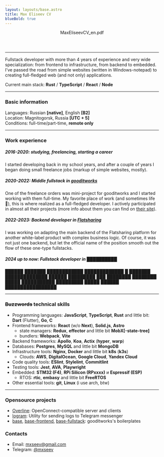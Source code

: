```yaml
---
layout: layouts/base.astro
title: Max Eliseev CV
blueBold: true
---
```





<Header
  horizontalCenterOnMobile
  persona={{
    avatar: irlAvatar,
    fullname: "Max Eliseev",
    subtitle: "Fullstack developer with 4+ years of experience",
  }}
>
  <IconLink
    icon={faDownload}
    title="Download"
    href="/MaxEliseevCV_en.pdf"
    download="MaxEliseevCV_en.pdf"
    hideContentOnMobile
    mini
  >
    MaxEliseevCV_en.pdf
  </IconLink>
</Header>

---

Fullstack developer with more than 4 years of experience and very wide specialization: from frontend to infrastructure, from backend to embedded. I've passed the road from simple websites (written in Windows-notepad) to creating full-fledged web (and not only) applications.

Current main stack: **Rust** / **TypeScript** / **React** / **Node**

---

### Basic information

Languages: Russian **[native]**, English **[B2]**  
Location: Magnitogorsk, Russia **[UTC + 5]**  
Conditions: full-time/part-time, **remote only**

---

### Work experience

##### **2016-2020**: studying, freelancing, starting a career

I started developing back in my school years, and after a couple of years I began doing small freelance jobs (markup of simple websites, mostly).

##### **2020-2022**: Middle fullstack in [gooditworks](https://goodit.works)

One of the freelance orders was mini-project for gooditworks and I started working with them full-time. My favorite place of work (and sometimes life 🙂), this is where realized as a full-fledged developer. I actively participated in almost all their projects (more info about them you can find on [their site](https://goodit.works/en/projects)).

##### **2022-2023**: Backend developer in [Flatsharing](https://flatsharing.biz)

I was working on adapting the main backend of the Flatsharing platform for another white-label product with complex business logic. Of course, it was not just one backend, but let the official name of the position smooth out the flow of these one-type fullstacks.

##### **2024 up to now**: Fullstack developer in [██████████](https://www.youtube.com/watch?v=dQw4w9WgXcQ)

██████ ███████ ████████████ █████████████ █ ███████ ██████████████ ██████ █████████ ███ ████████ ████████ █████ ███████████ █████████ █████ ██████ █████████████████

---

### ~~Buzzwords~~ technical skills

- Programming languages: **JavaScript**, **TypeScript**, **Rust** and little bit: **Dart** (Flutter), **Go**, **C**
- Frontend frameworks: **React** (w/o **Next**), **Solid.js**, **Astro**
  - state managers: **Redux**, **effector** and little bit **MobX[-state-tree]**
  - bundlers: **Webpack**, **Vite**
- Backend frameworks: **Apollo**, **Koa**, **Actix** (**hyper**, **warp**)
- Databases: **Postgres**, **MySQL** and little bit **MongoDB**
- Infrastructure tools: **Nginx**, **Docker** and little bit **k8s** (**k3s**)
  - Clouds: **AWS**, **DigitalOcean**, **Google Cloud**, **Yandex Cloud**
- Code quality tools: **ESlint**, **Stylelint**, **Commitlint**
- Testing tools: **Jest**, **AVA**, **Playwright**
- Embedded: **STM32 (F4)**, **RPi Silicon (RPxxxx)** и **Espressif (ESP)**
  - RTOS: **rtic**, **embasy** and little bit **FreeRTOS**
- Other essential tools: **git**, **Linux** (i use arch, btw)

---

### Opensource projects

- [Overline](/en/project/overline): OpenConnect-compatible server and clients
- [logram](/en/project/logram): Utility for sending logs to Telegram messenger
- [base](https://github.com/gooditworks/base), [base-frontend](https://github.com/gooditworks/base-frontend), [base-fullstack](https://github.com/gooditworks/base-fullstack): gooditworks's boilerplates

### Contacts

- Email: [mxseev@gmail.com](mailto:mxseev@gmail.com)
- Telegram: [@mxseev](https://t.me/mxseev)
